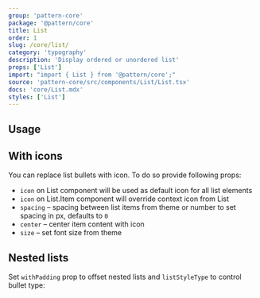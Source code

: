 ```yaml
---
group: 'pattern-core'
package: '@pattern/core'
title: List
order: 1
slug: /core/list/
category: 'typography'
description: 'Display ordered or unordered list'
props: ['List']
import: "import { List } from '@pattern/core';"
source: 'pattern-core/src/components/List/List.tsx'
docs: 'core/List.mdx'
styles: ['List']
---
```



## Usage

<Demo data={ListDemos.configurator} />

## With icons

You can replace list bullets with icon. To do so provide following props:

- `icon` on List component will be used as default icon for all list elements
- `icon` on List.Item component will override context icon from List
- `spacing` – spacing between list items from theme or number to set spacing in px, defaults to `0`
- `center` – center item content with icon
- `size` – set font size from theme

<Demo data={ListDemos.icon} />

## Nested lists

Set `withPadding` prop to offset nested lists and `listStyleType` to control bullet type:

<Demo data={ListDemos.nested} />
